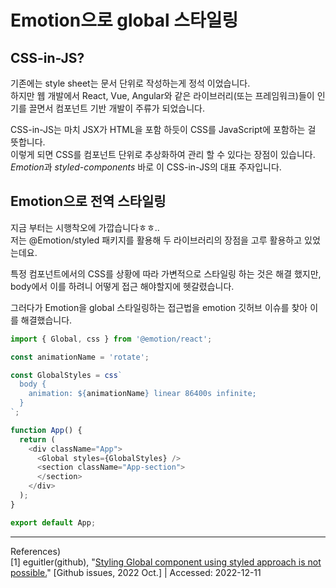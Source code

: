 # Emotion으로 global 스타일링
## CSS-in-JS?
기존에는 style sheet는 문서 단위로 작성하는게 정석 이었습니다.  
하지만 웹 개발에서 React, Vue, Angular와 같은 라이브러리(또는 프레임워크)들이 인기를 끌면서 컴포넌트 기반 개발이 주류가 되었습니다.

CSS-in-JS는 마치 JSX가 HTML을 포함 하듯이 CSS를 JavaScript에 포함하는 걸 뜻합니다.  
이렇게 되면 CSS를 컴포넌트 단위로 추상화하여 관리 할 수 있다는 장점이 있습니다.  
*Emotion*과 *styled-components* 바로 이 CSS-in-JS의 대표 주자입니다.

## Emotion으로 전역 스타일링
지금 부터는 시행착오에 가깝습니다ㅎㅎ..  
저는 @Emotion/styled 패키지를 활용해 두 라이브러리의 장점을 고루 활용하고 있었는데요.

특정 컴포넌트에서의 CSS를 상황에 따라 가변적으로 스타일링 하는 것은 해결 했지만,  
body에서 이를 하려니 어떻게 접근 해야할지에 헷갈렸습니다.

그러다가 Emotion을 global 스타일링하는 접근법을 emotion 깃허브 이슈를 찾아 이를 해결했습니다.
```js
import { Global, css } from '@emotion/react';

const animationName = 'rotate';

const GlobalStyles = css`
  body {
    animation: ${animationName} linear 86400s infinite;
  }
`;

function App() {
  return (
    <div className="App">
      <Global styles={GlobalStyles} />
      <section className="App-section">
      </section>
    </div>
  );
}

export default App;
```

- - -
References)  
[1] eguitler(github), "[Styling Global component using styled approach is not possible.](https://github.com/emotion-js/emotion/issues/1262)" [Github issues, 2022 Oct.] | Accessed: 2022-12-11  
